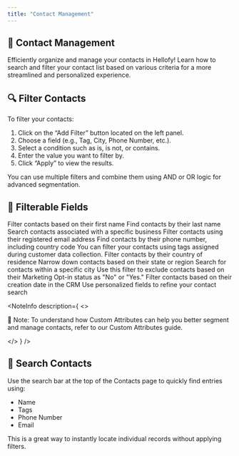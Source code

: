 ```yaml
---
title: "Contact Management"
---
```


## 📇 Contact Management

Efficiently organize and manage your contacts in Hellofy! Learn how to search and filter your contact list based on various criteria for a more streamlined and personalized experience.

## 🔍 Filter Contacts <br/>
To filter your contacts:

1. Click on the “Add Filter” button located on the left panel.<br/>
2. Choose a field (e.g., Tag, City, Phone Number, etc.).<br/>
3. Select a condition such as is, is not, or contains.<br/>
4. Enter the value you want to filter by.<br/>
5. Click “Apply” to view the results.

You can use multiple filters and combine them using AND or OR logic for advanced segmentation.

## 🧩 Filterable Fields

<Accordions type="single" className="mb-5">
<Accordion title="First Name" id="first-name">
Filter contacts based on their first name

<DefaultVector height={226} width={392} />
</Accordion>
<Accordion title="Last Name" id="last-name">
Find contacts by their last name

<DefaultVector height={226} width={392} />
</Accordion>
<Accordion title="Business Name" id="business-name">
Search contacts associated with a specific business

<DefaultVector height={226} width={392} />
</Accordion>
<Accordion title="Email" id="email">
Filter contacts using their registered email address

<DefaultVector height={226} width={392} />
</Accordion>
<Accordion title="Phone" id="phone">
Find contacts by their phone number, including country code

<DefaultVector height={226} width={392} />
</Accordion>
<Accordion title="Tag" id="Tag">
You can filter your contacts using tags assigned during customer data collection.

<DefaultVector height={226} width={392} />
</Accordion>
<Accordion title="Country" id="Country">
Filter contacts by their country of residence

<DefaultVector height={226} width={392} />
</Accordion>
<Accordion title="State" id="State">
Narrow down contacts based on their state or region

<DefaultVector height={226} width={392} />
</Accordion>
<Accordion title="City" id="City">
Search for contacts within a specific city

<DefaultVector height={226} width={392} />
</Accordion>
<Accordion title="Marketing Opt-in" id="marketing-opt-in">
Use this filter to exclude contacts based on their Marketing Opt-in status as "No" or "Yes."

<DefaultVector height={226} width={392} />
</Accordion>
<Accordion title="Created At" id="created-at">
Filter contacts based on their creation date in the CRM

<DefaultVector height={226} width={392} />
</Accordion>
<Accordion title="Custom Attribute" id="custom-attribute">
Use personalized fields to refine your contact search

<DefaultVector height={226} width={392} />
</Accordion>
</Accordions>


<NoteInfo
  description={
    <>
      <p className="text-sm text-fd-foreground !my-0 px-2 py-2 font-semibold">
        📝 Note: To understand how Custom Attributes can help you better segment and manage contacts, refer to our <span className="text-fd-primary">Custom Attributes</span> guide.
      </p>
    </>
  }
/>

## 🔎 Search Contacts

Use the search bar at the top of the Contacts page to quickly find entries using:

- Name
- Tags
- Phone Number
- Email

<DefaultVector />

This is a great way to instantly locate individual records without applying filters.